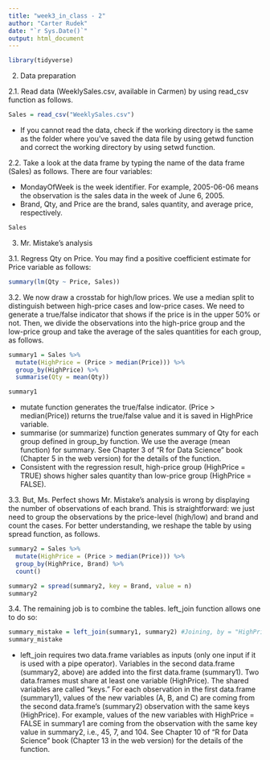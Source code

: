 ```yaml
---
title: "week3_in_class - 2"
author: "Carter Rudek"
date: "`r Sys.Date()`"
output: html_document
---
```



```r
library(tidyverse)
```


2. Data preparation

2.1. Read data (WeeklySales.csv, available in Carmen) by using read_csv function as follows.

```r
Sales = read_csv("WeeklySales.csv")
```


* If you cannot read the data, check if the working directory is the same as the folder where you’ve saved the data file by using getwd function and correct the working directory by using setwd function.

2.2. Take a look at the data frame by typing the name of the data frame (Sales) as follows. There are four variables:

* MondayOfWeek is the week identifier. For example, 2005-06-06 means the observation is the sales data in the week of June 6, 2005.
* Brand, Qty, and Price are the brand, sales quantity, and average price, respectively.

```r
Sales
```

3. Mr. Mistake’s analysis

3.1. Regress Qty on Price. You may find a positive coefficient estimate for Price variable as follows:


```r
summary(lm(Qty ~ Price, Sales))
```

3.2. We now draw a crosstab for high/low prices. We use a median split to distinguish between high-price cases and low-price cases. We need to generate a true/false indicator that shows if the price is in the upper 50% or not. Then, we divide the observations into the high-price group and the low-price group and take the average of the sales quantities for each group, as follows.

```r
summary1 = Sales %>%
  mutate(HighPrice = (Price > median(Price))) %>%
  group_by(HighPrice) %>%
  summarise(Qty = mean(Qty))

summary1
```

* mutate function generates the true/false indicator. (Price > median(Price)) returns the true/false value and it is saved in HighPrice variable.
* summarise (or summarize) function generates summary of Qty for each group defined in group_by function. We use the average (mean function) for summary. See Chapter 3 of “R for Data Science” book (Chapter 5 in the web version) for the details of the function.
* Consistent with the regression result, high-price group (HighPrice = TRUE) shows higher sales quantity than low-price group (HighPrice = FALSE).

3.3. But, Ms. Perfect shows Mr. Mistake’s analysis is wrong by displaying the number of observations of each brand. This is straightforward: we just need to group the observations by the price-level (high/low) and brand and count the cases. For better understanding, we reshape the table by using spread function, as follows.


```r
summary2 = Sales %>%
  mutate(HighPrice = (Price > median(Price))) %>%
  group_by(HighPrice, Brand) %>%
  count()

summary2 = spread(summary2, key = Brand, value = n)
summary2
```

3.4. The remaining job is to combine the tables. left_join function allows one to do so:

```r
summary_mistake = left_join(summary1, summary2) #Joining, by = "HighPrice"
summary_mistake
```


* left_join requires two data.frame variables as inputs (only one input if it is used with a pipe operator). Variables in the second data.frame (summary2, above) are added into the first data.frame (summary1). Two data.frames must share at least one variable (HighPrice). The shared variables are called “keys.” For each observation in the first data.frame (summary1), values of the new variables (A, B, and C) are coming from the second data.frame’s (summary2) observation with the same keys (HighPrice). For example, values of the new variables with HighPrice = FALSE in summary1 are coming from the observation with the same key value in summary2, i.e., 45, 7, and 104. See Chapter 10 of “R for Data Science” book (Chapter 13 in the web version) for the details of the function.


